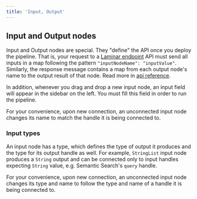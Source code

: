 ```yaml
---
title: 'Input, Output'
---
```


## Input and Output nodes

Input and Output nodes are special. They "define" the API once you deploy the pipeline. That is, your request to a [Laminar endpoint](/api-reference/endpoint/endpoint_run) API must send all inputs in a map following the pattern `"inputNodeName": "inputValue"`. Similarly, the response message contains a map from each output node's name to the output result of that node. Read more in [api reference](/api-reference/endpoint/endpoint_run).

In addition, whenever you drag and drop a new input node, an input field will appear in the sidebar on the left. You must fill this field in order to run the pipeline.

For your convenience, upon new connection, an unconnected input node changes its name to match the handle it is being connected to.

### Input types

An input node has a type, which defines the type of output it produces and the type for its output handle as well.
For example, `StringList` input node produces a `String` output and can be connected only to input handles expecting `String` value, e.g. Semantic Search's `query` handle.

For your convenience, upon new connection, an unconnected input node changes its type and name to follow the type and name of a handle it is being connected to.
